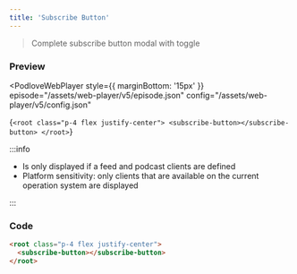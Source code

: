 ```yaml
---
title: 'Subscribe Button'
---
```



> Complete subscribe button modal with toggle

### Preview

<PodloveWebPlayer style={{ marginBottom: '15px' }}
  episode="/assets/web-player/v5/episode.json"
  config="/assets/web-player/v5/config.json"
>
  {`
  <root class="p-4 flex justify-center">
    <subscribe-button></subscribe-button>
  </root>
  `}
</PodloveWebPlayer>


:::info

* Is only displayed if a feed and podcast clients are defined
* Platform sensitivity: only clients that are available on the current operation system are displayed

:::


### Code

```html
<root class="p-4 flex justify-center">
  <subscribe-button></subscribe-button>
</root>
```
